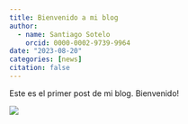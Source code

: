 ```yaml
---
title: Bienvenido a mi blog
author:
  - name: Santiago Sotelo
    orcid: 0000-0002-9739-9964
date: "2023-08-20"
categories: [news]
citation: false
---
```


Este es el primer post de mi blog. Bienvenido!

![](thumbnail.jpg)
